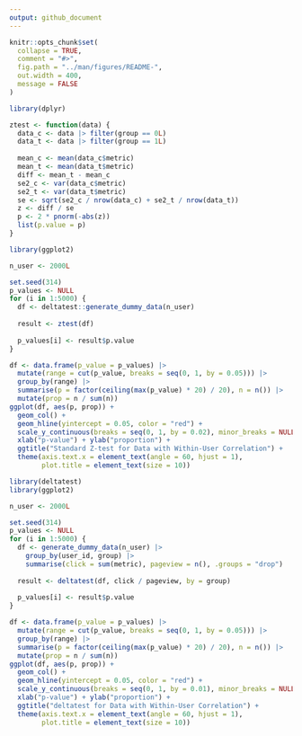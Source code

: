 ```yaml
---
output: github_document
---
```


```r
knitr::opts_chunk$set(
  collapse = TRUE,
  comment = "#>",
  fig.path = "../man/figures/README-",
  out.width = 400,
  message = FALSE
)
```

```r
library(dplyr)

ztest <- function(data) {
  data_c <- data |> filter(group == 0L)
  data_t <- data |> filter(group == 1L)
  
  mean_c <- mean(data_c$metric)
  mean_t <- mean(data_t$metric)
  diff <- mean_t - mean_c
  se2_c <- var(data_c$metric)
  se2_t <- var(data_t$metric)
  se <- sqrt(se2_c / nrow(data_c) + se2_t / nrow(data_t))
  z <- diff / se
  p <- 2 * pnorm(-abs(z))
  list(p.value = p)
}
```

```r
library(ggplot2)

n_user <- 2000L

set.seed(314)
p_values <- NULL
for (i in 1:5000) {
  df <- deltatest::generate_dummy_data(n_user)
  
  result <- ztest(df)
  
  p_values[i] <- result$p.value
}

df <- data.frame(p_value = p_values) |>
  mutate(range = cut(p_value, breaks = seq(0, 1, by = 0.05))) |>
  group_by(range) |>
  summarise(p = factor(ceiling(max(p_value) * 20) / 20), n = n()) |>
  mutate(prop = n / sum(n))
ggplot(df, aes(p, prop)) +
  geom_col() +
  geom_hline(yintercept = 0.05, color = "red") +
  scale_y_continuous(breaks = seq(0, 1, by = 0.02), minor_breaks = NULL) +
  xlab("p-value") + ylab("proportion") +
  ggtitle("Standard Z-test for Data with Within-User Correlation") +
  theme(axis.text.x = element_text(angle = 60, hjust = 1), 
        plot.title = element_text(size = 10))
```


```r
library(deltatest)
library(ggplot2)

n_user <- 2000L

set.seed(314)
p_values <- NULL
for (i in 1:5000) {
  df <- generate_dummy_data(n_user) |> 
    group_by(user_id, group) |> 
    summarise(click = sum(metric), pageview = n(), .groups = "drop")
  
  result <- deltatest(df, click / pageview, by = group)
  
  p_values[i] <- result$p.value
}

df <- data.frame(p_value = p_values) |>
  mutate(range = cut(p_value, breaks = seq(0, 1, by = 0.05))) |>
  group_by(range) |>
  summarise(p = factor(ceiling(max(p_value) * 20) / 20), n = n()) |>
  mutate(prop = n / sum(n))
ggplot(df, aes(p, prop)) +
  geom_col() +
  geom_hline(yintercept = 0.05, color = "red") +
  scale_y_continuous(breaks = seq(0, 1, by = 0.01), minor_breaks = NULL) +
  xlab("p-value") + ylab("proportion") +
  ggtitle("deltatest for Data with Within-User Correlation") +
  theme(axis.text.x = element_text(angle = 60, hjust = 1), 
        plot.title = element_text(size = 10))
```
